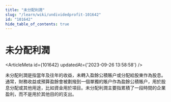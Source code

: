 ```yaml
---
title: "未分配利潤"
slug: "/learn/wiki/undividedprofit-101642"
id: "101642"
hide_table_of_contents: true
---
```



# 未分配利潤

<ArticleMeta id={101642} updatedAt={'2023-09-26 13:58:58'} />
<div className='border-solid border-b border-t-0 my-4 border-[var(--ifm-color-gray-300)]' />

未分配利潤是指當年及往年的收益，未轉入盈餘公積賬户或分配給股東作為股息。通常，財務收益或預算盈餘會被劃撥到一個單獨的賬户作為盈餘公積賬户，用於股息分配或其他用途，比如資金用於項目。未分配利潤主要指累積了一段時間的企業盈利，而不是用於其他目的的支出。

